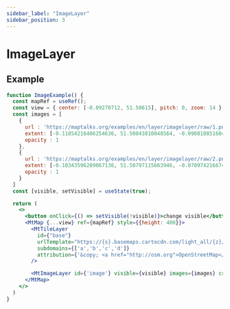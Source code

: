 ```yaml
---
sidebar_label: "ImageLayer"
sidebar_position: 3
---
```


# ImageLayer

## Example

```jsx live=true
function ImageExample() {
  const mapRef = useRef();
  const view = { center: [-0.09270712, 51.50615], pitch: 0, zoom: 14 };
  const images = [
    {
      url : 'https://maptalks.org/examples/en/layer/imagelayer/raw/1.png',
      extent: [-0.11854216406254636, 51.50043810048564, -0.09081885168461667, 51.50994770979011],
      opacity : 1
    },
    {
      url : 'https://maptalks.org/examples/en/layer/imagelayer/raw/2.png',
      extent: [-0.10343596289067136, 51.50797115663946, -0.07897421667485105, 51.51876102463089],
      opacity : 1
    }
  ]
  const [visible, setVisible] = useState(true);

  return (
    <>
      <button onClick={() => setVisible(!visible)}>change visible</button>
      <MtMap {...view} ref={mapRef} style={{height: 400}}>
        <MtTileLayer
          id={"base"}
          urlTemplate="https://{s}.basemaps.cartocdn.com/light_all/{z}/{x}/{y}.png"
          subdomains={['a','b','c','d']}
          attribution={'&copy; <a href="http://osm.org">OpenStreetMap</a> contributors, &copy; <a href="https://carto.com/">CARTO</a>'}
        />

        <MtImageLayer id={'image'} visible={visible} images={images} crossOrigin={'https://maptalks.org'} />
      </MtMap>
    </>
  )
}

```
